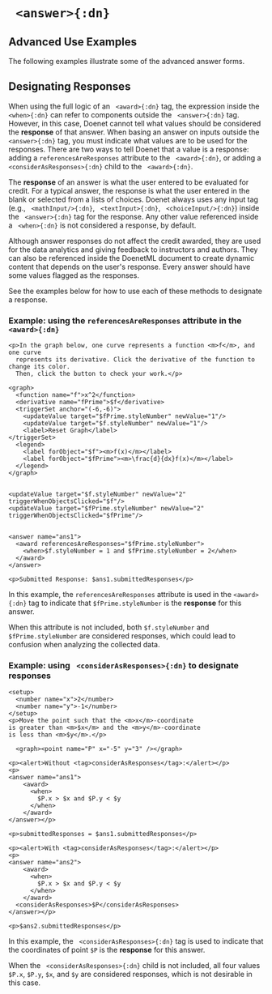 

# ` <answer>{:dn}`

## Advanced Use Examples

The following examples illustrate some of the advanced answer forms.

## Designating Responses
When using the full logic of an ` <award>{:dn}` tag, the expression inside the ` <when>{:dn}`
can refer to components outside the ` <answer>{:dn}` tag.  However, in this case, Doenet cannot tell what 
values should be considered the **response** of that answer.  When basing an answer on inputs outside the 
` <answer>{:dn}` tag, you must indicate what values are to be used for the responses.   There are two ways 
to tell Doenet that a value is a response: adding a 
`referencesAreResponses` attribute to the ` <award>{:dn}`, or adding a 
` <considerAsResponses>{:dn}` child to the ` <award>{:dn}`. 

The **response** of an answer is what the user entered to be evaluated for credit.  For a typical answer, the response is what 
the user entered in the blank or selected from a lists of choices.  Doenet always uses any input tag (e.g., ` <mathInput/>{:dn}`, 
` <textInput>{:dn}`, ` <choiceInput/>{:dn}`) inside the ` <answer>{:dn}` tag for the response.  Any other value referenced 
inside a ` <when>{:dn}` is not considered a response, by default.
  
Although answer responses do not affect the credit awarded, they are used for the data analytics and giving feedback to 
instructors and authors.  They can also be referenced inside the DoenetML document to create dynamic content that depends 
on the user's response. Every answer should have some values flagged as the responses.

See the examples below for how to use each of these methods to designate a response.


### Example: using the `referencesAreResponses` attribute in the ` <award>{:dn}`
```doenet-editor
<p>In the graph below, one curve represents a function <m>f</m>, and one curve
  represents its derivative. Click the derivative of the function to change its color. 
  Then, click the button to check your work.</p>

<graph>
  <function name="f">x^2</function>
  <derivative name="fPrime">$f</derivative>
  <triggerSet anchor="(-6,-6)">
    <updateValue target="$fPrime.styleNumber" newValue="1"/>
    <updateValue target="$f.styleNumber" newValue="1"/>
    <label>Reset Graph</label>
</triggerSet>
  <legend>
    <label forObject="$f"><m>f(x)</m></label>
    <label forObject="$fPrime"><m>\frac{d}{dx}f(x)</m></label>
  </legend>
</graph>

  
<updateValue target="$f.styleNumber" newValue="2" triggerWhenObjectsClicked="$f"/>
<updateValue target="$fPrime.styleNumber" newValue="2" triggerWhenObjectsClicked="$fPrime"/>
  

<answer name="ans1">
  <award referencesAreResponses="$fPrime.styleNumber">
    <when>$f.styleNumber = 1 and $fPrime.styleNumber = 2</when>
  </award>
</answer>

<p>Submitted Response: $ans1.submittedResponses</p>
```
In this example, the `referencesAreResponses` attribute is used in the `<award>{:dn}` tag 
to indicate that `$fPrime.styleNumber` is the **response** for this answer. 

When this attribute is not included, both `$f.styleNumber` and `$fPrime.styleNumber` are considered responses, which could lead 
to confusion when analyzing the collected data.



### Example: using ` <considerAsResponses>{:dn}` to designate responses

```doenet-editor
<setup>
  <number name="x">2</number>
  <number name="y">-1</number>
</setup>
<p>Move the point such that the <m>x</m>-coordinate
is greater than <m>$x</m> and the <m>y</m>-coordinate
is less than <m>$y</m>.</p>

  <graph><point name="P" x="-5" y="3" /></graph>

<p><alert>Without <tag>considerAsResponses</tag>:</alert></p>
<p>
<answer name="ans1">
    <award>
      <when>
        $P.x > $x and $P.y < $y
      </when>
    </award>
</answer></p>

<p>submittedResponses = $ans1.submittedResponses</p>

<p><alert>With <tag>considerAsResponses</tag>:</alert></p>
<p>
<answer name="ans2">
    <award>
      <when>
        $P.x > $x and $P.y < $y
      </when>
    </award>
  <considerAsResponses>$P</considerAsResponses>
</answer></p>

<p>$ans2.submittedResponses</p>
```

In this example, the ` <considerAsResponses>{:dn}` tag is used to indicate that the 
coordinates of point `$P` is the **response** for this answer. 

When the ` <considerAsResponses>{:dn}` child is not included, all four values `$P.x`, `$P.y`, `$x`, and `$y` are considered responses, 
which is not desirable in this case.